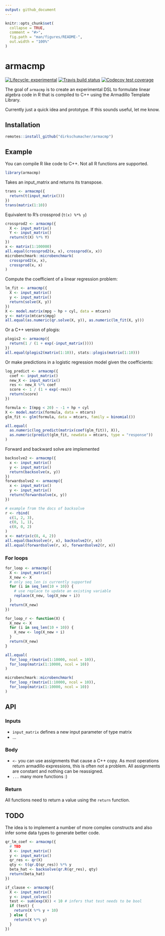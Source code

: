 ```yaml
---
output: github_document
---
```


<!-- README.md is generated from README.Rmd. Please edit that file -->

```r
knitr::opts_chunk$set(
  collapse = TRUE,
  comment = "#>",
  fig.path = "man/figures/README-",
  out.width = "100%"
)
```
# armacmp

<!-- badges: start -->
[![Lifecycle: experimental](https://img.shields.io/badge/lifecycle-experimental-orange.svg)](https://www.tidyverse.org/lifecycle/#experimental)
[![Travis build status](https://travis-ci.org/dirkschumacher/armacmp.svg?branch=master)](https://travis-ci.org/dirkschumacher/armacmp)
[![Codecov test coverage](https://codecov.io/gh/dirkschumacher/armacmp/branch/master/graph/badge.svg)](https://codecov.io/gh/dirkschumacher/armacmp?branch=master)
<!-- badges: end -->

The goal of `armacmp` is to create an experimental DSL to formulate linear algebra code in R that is compiled to C++ using the Armadillo Template Library.

Currently just a quick idea and prototype. If this sounds useful, let me know.

## Installation

``` r
remotes::install_github("dirkschumacher/armacmp")
```

## Example

You can compile R like code to C++. Not all R functions are supported.

```r
library(armacmp)
```


Takes an input_matrix and returns its transpose.

```r
trans <- armacmp({
  return(t(input_matrix()))
})
trans(matrix(1:10))
```

Equivalent to R's crossprod (`t(x) %*% y`)
```r
crossprod2 <- armacmp({
  X <- input_matrix()
  Y <- input_matrix()
  return(t(X) %*% Y)
})
x <- matrix(1:100000)
all.equal(crossprod2(x, x), crossprod(x, x))
microbenchmark::microbenchmark(
  crossprod2(x, x),
  crossprod(x, x)
)
```

Compute the coefficient of a linear regression problem:

```r
lm_fit <- armacmp({
  X <- input_matrix()
  y <- input_matrix()
  return(solve(X, y))
})
X <- model.matrix(mpg ~ hp + cyl, data = mtcars)
y <- matrix(mtcars$mpg)
all.equal(as.numeric(qr.solve(X, y)), as.numeric(lm_fit(X, y)))
```

Or a C++ version of plogis:

```r
plogis2 <- armacmp({
  return(1 / (1 + exp(-input_matrix())))
})
all.equal(plogis2(matrix(1:10)), stats::plogis(matrix(1:10)))
```

Or make predictions in a logistic regression model given the coefficients:

```r
log_predict <- armacmp({
  coef <- input_matrix()
  new_X <- input_matrix()
  res <- new_X %*% coef
  score <- 1 / (1 + exp(-res))
  return(score)
})

formula <- I(mpg < 20) ~ -1 + hp + cyl
X <- model.matrix(formula, data = mtcars)
glm_fit <- glm(formula, data = mtcars, family = binomial())

all.equal(
  as.numeric(log_predict(matrix(coef(glm_fit)), X)),
  as.numeric(predict(glm_fit, newdata = mtcars, type = "response"))
)
```


Forward and backward solve are implemented

```r
backsolve2 <- armacmp({
  x <- input_matrix()
  y <- input_matrix()
  return(backsolve(x, y))
})
forwardsolve2 <- armacmp({
  x <- input_matrix()
  y <- input_matrix()
  return(forwardsolve(x, y))
})

# example from the docs of backsolve
r <- rbind(
  c(1, 2, 3),
  c(0, 1, 1),
  c(0, 0, 2)
)
x <- matrix(c(8, 4, 2))
all.equal(backsolve(r, x), backsolve2(r, x))
all.equal(forwardsolve(r, x), forwardsolve2(r, x))
```

### For loops

```r
for_loop <- armacmp({
  X <- input_matrix()
  X_new <- X
  # only seq_len is currently supported
  for (i in seq_len(10 + 10)) {
    # use replace to update an existing variable
    replace(X_new, log(X_new + i))
  }
  return(X_new)
})

for_loop_r <- function(X) {
  X_new <- X
  for (i in seq_len(10 + 10)) {
    X_new <- log(X_new + i)
  }
  return(X_new)
}

all.equal(
  for_loop_r(matrix(1:10000, ncol = 10)),
  for_loop(matrix(1:10000, ncol = 10))
)

microbenchmark::microbenchmark(
  for_loop_r(matrix(1:10000, ncol = 10)),
  for_loop(matrix(1:10000, ncol = 10))
)
```

## API

### Inputs

* `input_matrix` defines a new input parameter of type matrix
* ...

### Body

* `<-` you can use assignments that cause a C++ copy. As most operations return armadillo expressions, this is often not a problem. All assignments are constant and nothing can be reassigned.
* `...` many more functions :)

### Return

All functions need to return a value using the `return` function.

## TODO

The idea is to implement a number of more complex constructs and also infer some data types to generate better code.

```r
qr_lm_coef <- armacmp({
  # TBD
  X <- input_matrix()
  y <- input_matrix()
  qr_res <- qr(X)
  qty <- t(qr.Q(qr_res)) %*% y
  beta_hat <- backsolve(qr.R(qr_res), qty)
  return(beta_hat)
})
```

```r
if_clause <- armacmp({
  X <- input_matrix()
  y <- input_colvec()
  test <- sum(exp(X)) < 10 # infers that test needs to be bool
  if (test) {
    return(X %*% y + 10)
  } else {
    return(X %*% y)
  }
})
```
